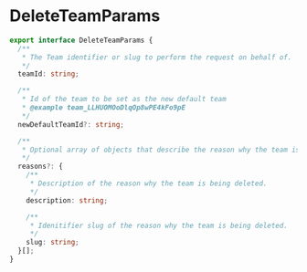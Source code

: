 # DeleteTeamParams

```typescript
export interface DeleteTeamParams {
  /**
   * The Team identifier or slug to perform the request on behalf of.
   */
  teamId: string;

  /**
   * Id of the team to be set as the new default team
   * @example team_LLHUOMOoDlqOp8wPE4kFo9pE
   */
  newDefaultTeamId?: string;

  /**
   * Optional array of objects that describe the reason why the team is being deleted.
   */
  reasons?: {
    /**
     * Description of the reason why the team is being deleted.
     */
    description: string;

    /**
     * Idenitifier slug of the reason why the team is being deleted.
     */
    slug: string;
  }[];
}
```
